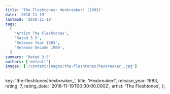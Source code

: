 ```yaml
---
title: 'The Fleshtones: Hexbreaker! (1983)'
date: '2018-11-19'
lastmod: '2018-11-19'
tags:
  [
    'Artist The Fleshtones',
    'Rated 3.5',
    'Release Year 1983',
    'Release Decade 1980',
  ]
summary: 'Rated 3.5'
authors: ['default']
images: ['/content/images/the-fleshtones|hexbreaker_.jpg']
---
```


  key: 'the-fleshtones|hexbreaker_',
  title: 'Hexbreaker!',
  release_year: 1983,
  rating: 7,
  rating_date: '2018-11-19T00:00:00.000Z',
  artist: 'The Fleshtones',
};

<MusicRating data={data} />
